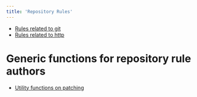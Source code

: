 ```yaml
---
title: 'Repository Rules'
---
```


* [Rules related to git](git)
* [Rules related to http](http)

# Generic functions for repository rule authors

* [Utility functions on patching](utils)
